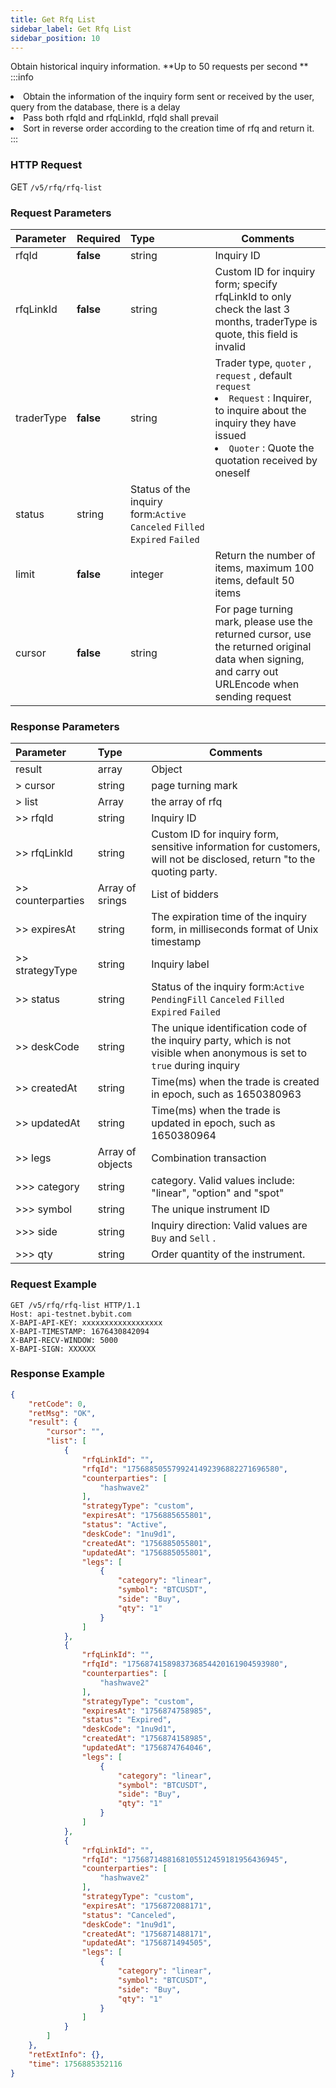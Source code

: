 ```yaml
---
title: Get Rfq List
sidebar_label: Get Rfq List
sidebar_position: 10
---
```

Obtain historical inquiry information. **Up to 50 requests per second ** 
:::info
<li>Obtain the information of the inquiry form sent or received by the user, query from the database, there is a delay</li><li> Pass both rfqId and rfqLinkId, rfqId shall prevail</li><li>Sort in reverse order according to the creation time of rfq and return it.</li>
:::


### HTTP Request
GET `/v5/rfq/rfq-list`

### Request Parameters
| Parameter | Required | Type | Comments|
|:----- |:-------|:-----|------ |
|rfqId |**false** |string|Inquiry ID|
|rfqLinkId |**false** |string|Custom ID for inquiry form; specify rfqLinkId to only check the last 3 months, traderType is quote, this field is invalid|
|traderType |**false**  |string |Trader type, `quoter` , `request` , default `request`<li>`Request` : Inquirer, to inquire about the inquiry they have issued</li><li>`Quoter` : Quote the quotation received by oneself</li>|
|status |string |Status of the inquiry form:`Active` `Canceled` `Filled` `Expired` `Failed` |
|limit |**false** |integer|Return the number of items, maximum 100 items, default 50 items|
|cursor |**false** |string|For page turning mark, please use the returned cursor, use the returned original data when signing, and carry out URLEncode when sending request|

### Response Parameters
| Parameter | Type | Comments|
|:----- |:-----|----- |
|result |array |Object|
|> cursor |string |page turning mark|
|> list |Array |the array of rfq|
|>> rfqId |string |Inquiry ID|
|>> rfqLinkId |string |Custom ID for inquiry form, sensitive information for customers, will not be disclosed, return "to the quoting party. |
|>> counterparties |Array of srings |List of bidders |
|>> expiresAt |string |The expiration time of the inquiry form, in milliseconds format of Unix timestamp |
|>> strategyType |string |Inquiry label |
|>> status |string |Status of the inquiry form:`Active` `PendingFill` `Canceled` `Filled` `Expired` `Failed` |
|>> deskCode |string |The unique identification code of the inquiry party, which is not visible when anonymous is set to `true` during inquiry |
|>> createdAt |string |Time(ms) when the trade is created in epoch, such as 1650380963 |
|>> updatedAt |string |Time(ms) when the trade is updated in epoch, such as 1650380964 |
|>> legs |Array of objects |Combination transaction |
|>>> category |string |category. Valid values include: "linear", "option" and "spot" |
|>>> symbol |string |The unique instrument ID|
|>>> side |string |Inquiry direction: Valid values are `Buy` and `Sell` . |
|>>> qty |string |Order quantity of the instrument. |

### Request Example

```http
GET /v5/rfq/rfq-list HTTP/1.1
Host: api-testnet.bybit.com
X-BAPI-API-KEY: xxxxxxxxxxxxxxxxxx
X-BAPI-TIMESTAMP: 1676430842094
X-BAPI-RECV-WINDOW: 5000
X-BAPI-SIGN: XXXXXX

```

### Response Example

```json
{
    "retCode": 0,
    "retMsg": "OK",
    "result": {
        "cursor": "",
        "list": [
            {
                "rfqLinkId": "",
                "rfqId": "1756885055799241492396882271696580",
                "counterparties": [
                    "hashwave2"
                ],
                "strategyType": "custom",
                "expiresAt": "1756885655801",
                "status": "Active",
                "deskCode": "1nu9d1",
                "createdAt": "1756885055801",
                "updatedAt": "1756885055801",
                "legs": [
                    {
                        "category": "linear",
                        "symbol": "BTCUSDT",
                        "side": "Buy",
                        "qty": "1"
                    }
                ]
            },
            {
                "rfqLinkId": "",
                "rfqId": "1756874158983736854420161904593980",
                "counterparties": [
                    "hashwave2"
                ],
                "strategyType": "custom",
                "expiresAt": "1756874758985",
                "status": "Expired",
                "deskCode": "1nu9d1",
                "createdAt": "1756874158985",
                "updatedAt": "1756874764046",
                "legs": [
                    {
                        "category": "linear",
                        "symbol": "BTCUSDT",
                        "side": "Buy",
                        "qty": "1"
                    }
                ]
            },
            {
                "rfqLinkId": "",
                "rfqId": "1756871488168105512459181956436945",
                "counterparties": [
                    "hashwave2"
                ],
                "strategyType": "custom",
                "expiresAt": "1756872088171",
                "status": "Canceled",
                "deskCode": "1nu9d1",
                "createdAt": "1756871488171",
                "updatedAt": "1756871494505",
                "legs": [
                    {
                        "category": "linear",
                        "symbol": "BTCUSDT",
                        "side": "Buy",
                        "qty": "1"
                    }
                ]
            }
        ]
    },
    "retExtInfo": {},
    "time": 1756885352116
}
```
